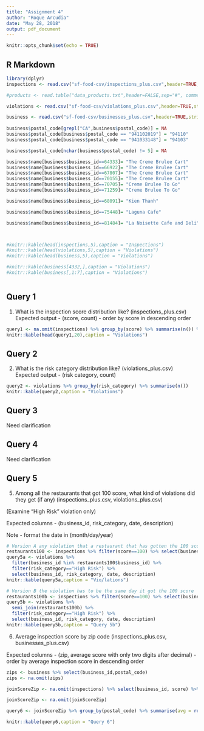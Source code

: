 ```yaml
---
title: "Assignment 4"
author: "Roque Arcudia"
date: "May 28, 2018"
output: pdf_document
---
```


```r
knitr::opts_chunk$set(echo = TRUE)
```

## R Markdown


```r
library(dplyr)
inspections <- read.csv("sf-food-csv/inspections_plus.csv",header=TRUE,stringsAsFactors = FALSE)

#products <- read.table("data_products.txt",header=FALSE,sep="#", comment.char = "")

violations <- read.csv("sf-food-csv/violations_plus.csv",header=TRUE,stringsAsFactors = FALSE)

business <- read.csv("sf-food-csv/businesses_plus.csv",header=TRUE,stringsAsFactors = FALSE)
  
business$postal_code[grepl("CA",business$postal_code)] = NA
business$postal_code[business$postal_code == "941102019"] = "94110"
business$postal_code[business$postal_code == "941033148"] = "94103"

business$postal_code[nchar(business$postal_code) != 5] = NA

business$name[business$business_id==64333]= "The Creme Brulee Cart"
business$name[business$business_id==66922]= "The Creme Brulee Cart"
business$name[business$business_id==67807]= "The Creme Brulee Cart"
business$name[business$business_id==70155]= "The Creme Brulee Cart"
business$name[business$business_id==70705]= "Creme Brulee To Go"
business$name[business$business_id==71259]= "Creme Brulee To Go"

business$name[business$business_id==68091]= "Kien Thanh"

business$name[business$business_id==75448]= "Laguna Cafe"

business$name[business$business_id==81484]= "La Noisette Cafe and Deli"



#knitr::kable(head(inspections,5),caption = "Inspections")
#knitr::kable(head(violations,5),caption = "Violations")
#knitr::kable(head(business,5),caption = "Violations")

#knitr::kable(business[4332,],caption = "Violations")
#knitr::kable(business[,1:7],caption = "Violations")



```

## Query 1

1) What is the inspection score distribution like? (inspections_plus.csv)
Expected output - (score, count) - order by score in descending order

```r
query1 <- na.omit(inspections) %>% group_by(score) %>% summarise(n()) %>% arrange((score))
knitr::kable(head(query1,20),caption = "Violations")
```

## Query 2

2) What is the risk category distribution like? (violations_plus.csv)
Expected output - (risk category, count)

```r
query2 <- violations %>% group_by(risk_category) %>% summarise(n())
knitr::kable(query2,caption = "Violations")
```

## Query 3

Need clarification

## Query 4

Need clarification

## Query 5

5) Among all the restaurants that got 100 score, what kind of violations did they get (if any)
(inspections_plus.csv, violations_plus.csv)

(Examine "High Risk" violation only)

Expected columns - (business_id, risk_category, date, description)

Note - format the date in (month/day/year)


```r
# Version A any violation that a restaurant that has gotten the 100 score
restaurants100 <- inspections %>% filter(score==100) %>% select(business_id) %>% distinct()
query5a <- violations %>%
  filter(business_id %in% restaurants100$business_id) %>%
  filter(risk_category=="High Risk") %>%
  select(business_id, risk_category, date, description)
knitr::kable(query5a,caption = "Vio/lations")
```

```r
# Version B the violation has to be the same day it got the 100 score
restaurants100b <- inspections %>% filter(score==100) %>% select(business_id,date) %>% distinct()
query5b <- violations %>%
  semi_join(restaurants100b) %>%
  filter(risk_category=="High Risk") %>%
  select(business_id, risk_category, date, description)
knitr::kable(query5b,caption = "Query 5b")
```

6) Average inspection score by zip code
(inspections_plus.csv, businesses_plus.csv)

Expected columns - (zip, average score with only two digits after decimal) - order by average inspection score in descending order

```r

zips <- business %>% select(business_id,postal_code)
zips <- na.omit(zips)

joinScoreZip <- na.omit(inspections) %>% select(business_id, score) %>% left_join(zips,by = "business_id")

joinScoreZip <- na.omit(joinScoreZip)

query6 <- joinScoreZip %>% group_by(postal_code) %>% summarise(avg = round(mean(score),2)) %>% arrange(desc(avg))

knitr::kable(query6,caption = "Query 6")
```



